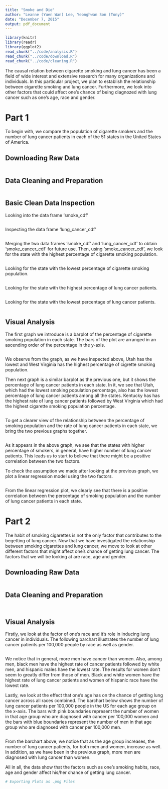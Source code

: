 ```yaml
---
title: "Smoke and Die"
author: "Leanne (Yuen Wan) Lee, Yeonghwan Son (Tony)"
date: "December 7, 2015"
output: pdf_document
---
```


```r
library(knitr)
library(readr)
library(ggplot2)
read_chunk("../code/analysis.R")
read_chunk("../code/download.R")
read_chunk("../code/cleaning.R")
```

The causal relation between cigarette smoking and lung cancer has been a field of wide interest and extensive research for many organizations and individuals. In this particular project, we plan to establish the relationship between cigarette smoking and lung cancer. 
Furthermore, we look into other factors that could affect one's chance of being diagnozed with lung cancer such as one's age, race and gender.

# Part 1

To begin with, we compare the population of cigarette smokers and the number of lung cancer patients in each of the 51 states in the United States of America.

## Downloading Raw Data
```r
```

## Data Cleaning and Preparation
```r
```

## Basic Clean Data Inspection
Looking into the data frame 'smoke_cdf'
```r
```

Inspecting the data frame 'lung_cancer_cdf'
```r
```

Merging the two data frames 'smoke_cdf' and 'lung_cancer_cdf' to obtain 'smoke_cancer_cdf' for future use.
Then, using 'smoke_cancer_cdf', we look for the state with the highest percentage of cigarette smoking population.
```r
```

Looking for the state with the lowest percentage of cigarette smoking population.
```r
```

Looking for the state with the highest percentage of lung cancer patients.
```r
```

Looking for the state with the lowest percentage of lung cancer patients.
```r
```

## Visual Analysis

The first graph we introduce is a barplot of the percentage of cigarette smoking population in each state. 
The bars of the plot are arranged in an ascending order of the percentage in the y-axis. 

```r
```

We observe from the graph, as we have inspected above, Utah has the lowest and West Virginia has the highest percentage of cigrette smoking population. 

Then next graph is a similar barplot as the previous one, but it shows the percentage of lung cancer patients in each state. 
In it, we see that Utah, which had the lowest smoking population percentage, also has the lowest percentage of lung cancer patients among all the states. Kentucky has has the highest rate of lung cancer patients followed by West Virginia which had the highest cigarette smoking population percentage.

```r
```

To get a clearer view of the relationship between the percentage of smoking population and the rate of lung cancer patients in each state, we bring the two previous graphs together.

```r
```

As it appears in the above graph, we see that the states with higher percentage of smokers, in general, have higher number of lung cancer patients. This leads us to start to believe that there might be a positive correlation between the two factors.

To check the assumption we made after looking at the previous graph, we plot a linear regression model using the two factors.

```r
```

From the linear regression plot, we clearly see that there is a positive correlation between the percentage of smoking population and the number of lung cancer patients in each state. 

# Part 2

The habit of smoking cigarettes is not the only factor that contributes to the begetting of lung cancer.
Now that we have investigated the relationship between smoking cigarettes and lung cancer, we move to look at other different factors that might affect one's chance of getting lung cancer. The factors that we will be looking at are race, age and gender.

## Downloading Raw Data
```r
```

## Data Cleaning and Preparation
```r
```

```r
```

## Visual Analysis

Firstly, we look at the factor of one's race and it's role in inducing lung cancer in individuals. 
The following barchart illustrates the number of lung cancer patients per 100,000 people by race as well as gender.

```r
```

We notice that in general, more men have cancer than women. Also, among men, black men have the highest rate of cancer patients followed by white men, and hispanic males have the lowest rate. The results for women don't seem to greatly differ from those of men. Black and white women have the highest rate of lung cancer patients and women of hispanic race have the lowest rate. 

Lastly, we look at the effect that one's age has on the chance of getting lung cancer across all races combined.
The barchart below shows the number of lung cancer patients per 100,000 people in the US for each age group on the x-axis.
The bars with pink boundaries represent the number of women in that age group who are diagnosed with cancer per 100,000 women and
the bars with blue boundaries represent the number of men in that age group who are diagnosed with cancer per 100,000 men.

```r
```

From the barchart above, we notice that as the age group increases, the number of lung cancer patients, for both men and women, increase as well. In addition, as we have been in the previous graph, more men are diagnosed with lung cancer than women. 

All in all, the data show that the factors such as one's smoking habits, race, age and gender affect his/her chance of getting lung cancer.

```r
# Exporting Plots as .png Files
```

